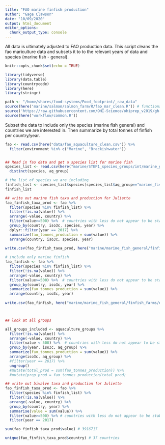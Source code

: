```yaml
---
title: "FAO marine finfish production"
author: "Gage Clawson"
date: "10/09/2020"
output: html_document
editor_options: 
  chunk_output_type: console
---
```


All data is ultimately adjusted to FAO production data.  This script cleans the fao mariculture data and subsets it to to the relevant years of data and species (marine fish - general).

```r
knitr::opts_chunk$set(echo = TRUE)
```

```r

library(tidyverse)
library(data.table)
library(countrycode)
library(here)
library(stringr)

path <- "/home/shares/food-systems/Food_footprint/_raw_data"
source(here('marine/salmon/salmon_farm/R/fao_mar_clean.R')) # functions specific to mariculture dealing with compound countries
source('https://raw.githubusercontent.com/OHI-Science/ohiprep_v2019/gh-pages/workflow/R/fao_fxn.R') # function for cleaning FAO files
source(here('workflow/common.R'))

```




Subset the data to include only the species (marine fish general) and countries we are interested in. Then summarize by total tonnes of finfish per country/year.

```r

fao <- read.csv(here("data/fao_aquaculture_clean.csv")) %>%
  filter(environment %in% c("Marine", "Brackishwater"))


## Read in fao data and get a species list for marine fish
species_list <- read.csv(here("marine/STEP1_species_groups/int/marine_groups.csv"))  %>%
  distinct(species, aq_group)

# the list of species we are including
finfish_list <- species_list$species[species_list$aq_group=="marine_fish_general"]
finfish_list

## write out marine fish taxa and production for Juliette
fao_finfish_taxa_prod <- fao %>%
  filter(species %in% finfish_list) %>%  
  filter(!is.na(value)) %>%
  arrange(-value, country) %>%
  filter(value>=500) %>%  # countries with less do not appear to be stable producers at this point
  group_by(country, iso3c, species, year) %>%
  dplyr::filter(year == 2017) %>%
  summarize(fao_tonnes_production = sum(value)) %>%
  arrange(country, iso3c, species, year)
  
write.csv(fao_finfish_taxa_prod, here("marine/marine_fish_general/finfish_farms/data/fao_mariculture_finfish_taxa_production.csv"), row.names=FALSE)

# include only marine finfish
fao_finfish <- fao %>%
  filter(species %in% finfish_list) %>%  
  filter(!is.na(value)) %>%
  arrange(-value, country) %>%
  filter(value>=500) %>%  # countries with less do not appear to be stable producers at this point
  group_by(country, iso3c, year) %>%
  summarize(fao_tonnes_production = sum(value)) %>%
  arrange(country, iso3c, year)
 
write.csv(fao_finfish, here("marine/marine_fish_general/finfish_farms/data/fao_mariculture_finfish.csv"), row.names=FALSE)



## look at all groups 

all_groups_included <- aquaculture_groups %>%
  filter(!is.na(value)) %>%
  arrange(-value, country) %>%
  filter(value < 500) %>%  # countries with less do not appear to be stable producers at this point
  group_by(year, iso3c, aq_group) %>%
  summarize(fao_tonnes_production = sum(value)) %>%
  arrange(iso3c, aq_group) %>%
  #filter(year == 2017) %>%
  ungroup()
  #mutate(total_prod = sum(fao_tonnes_production)) %>%
  #mutate(prop_prod = fao_tonnes_production/total_prod)


```

```r
## write out bivalve taxa and production for Juliette
fao_finfish_taxa_prod <- fao %>%
  filter(species %in% finfish_list) %>%  
  filter(!is.na(value)) %>%
  arrange(-value, country) %>%
  group_by(country, year) %>%
  summarise(value = sum(value)) %>%
  filter(value>=500) %>% # countries with less do not appear to be stable producers at this point
  filter(year == 2017)

sum(fao_finfish_taxa_prod$value) # 3916717  

unique(fao_finfish_taxa_prod$country) # 37 countries 
```